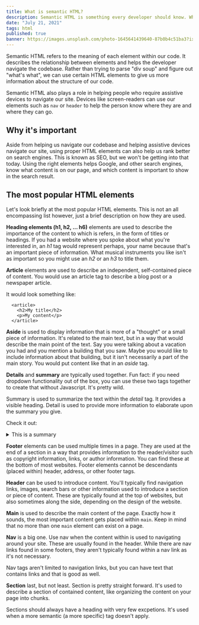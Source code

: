 ```yaml
---
title: What is semantic HTML?
description: Semantic HTML is something every developer should know. Which elements to use and why, and what role they play.
date: "July 21, 2021"
tags: html
published: true
banner: https://images.unsplash.com/photo-1645641439640-87b0b4c51ba3?ixlib=rb-1.2.1&ixid=MnwxMjA3fDB8MHxwaG90by1wYWdlfHx8fGVufDB8fHx8&auto=format&fit=crop&w=987&q=80---
---
```


Semantic HTML refers to the meaning of each element within our code. It describes the relationship between elements and helps the developer navigate the codebase. Rather than trying to parse "div soup" and figure out "what's what", we can use certain HTML elements to give us more information about the structure of our code.

Semantic HTML also plays a role in helping people who require assistive devices to navigate our site. Devices like screen-readers can use our elements such as `nav` or `header` to help the person know where they are and where they can go.

## Why it's important

Aside from helping us navigate our codebase and helping assistive devices navigate our site, using proper HTML elements can also help us rank better on search engines. This is known as SEO, but we won't be getting into that today. Using the right elements helps Google, and other search engines, know what content is on our page, and which content is important to show in the search result.

## The most popular HTML elements

Let's look briefly at the most popular HTML elements. This is not an all encompassing list however, just a brief description on how they are used.

**Heading elements (h1, h2, ... h6)** elements are used to describe the importance of the content to which is refers, in the form of titles or headings. If you had a website where you spoke about what you're interested in, an _h1_ tag would represent perhaps, your name because that's an important piece of information. What musical instruments you like isn't as important so you might use an _h2_ or an _h3_ to title them.

**Article** elements are used to describe an independent, self-contained piece of content. You would use an article tag to describe a blog post or a newspaper article.

It would look something like:

```
  <article>
    <h2>My title</h2>
    <p>My content</p>
  </article>
```

**Aside** is used to display information that is more of a "thought" or a small piece of information. It's related to the main text, but in a way that would describe the main point of the text. Say you were talking about a vacation you had and you mention a building that you saw. Maybe you would like to include information about that building, but it isn't necessarily a part of the main story. You would put content like that in an _aside_ tag.

**Details** and **summary** are typically used together. Fun fact: if you need dropdown functionality out of the box, you can use these two tags together to create that without Javascript. It's pretty wild.

Summary is used to summarize the text within the _detail_ tag. It provides a visible heading. Detail is used to provide more information to elaborate upon the summary you give.

Check it out:

<details style={{ backgroundColor: "#F4FAFF", padding: "1em", borderRadius: "5px" }}>
  <summary>
    This is a summary
  </summary>
  And this is a lot more text!
</details>

**Footer** elements can be used multiple times in a page. They are used at the end of a section in a way that provides information to the reader/visitor such as copyright information, links, or author information. You can find these at the bottom of most websites. Footer elements cannot be descendants (placed within) header, address, or other footer tags.

**Header** can be used to introduce content. You'll typically find navigation links, images, search bars or other information used to introduce a section or piece of content. These are typically found at the top of websites, but also sometimes along the side, depending on the design of the website.

**Main** is used to describe the main content of the page. Exactly how it sounds, the most important content gets placed within `main`. Keep in mind that no more than one `main` element can exist on a page.

**Nav** is a big one. Use nav when the content within is used to navigating around your site. These are usually found in the header. While there are nav links found in some footers, they aren't typically found within a nav link as it's not necessary.

Nav tags aren't limited to navigation links, but you can have text that contains links and that is good as well.

**Section** last, but not least. Section is pretty straight forward. It's used to describe a section of contained content, like organizing the content on your page into chunks.

Sections should always have a heading with very few excpetions. It's used when a more semantic (a more specific) tag doesn't apply.
